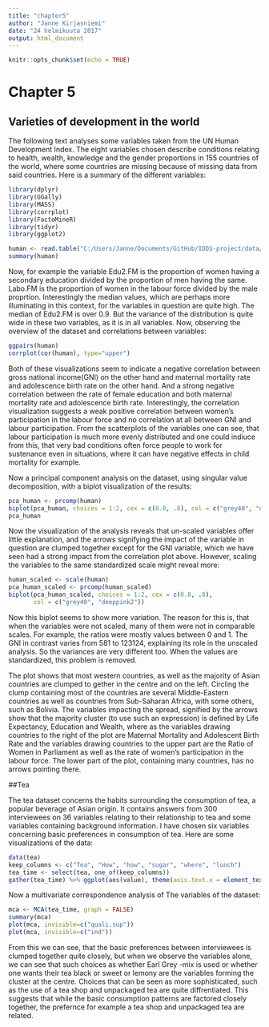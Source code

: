 ```yaml
---
title: "chapter5"
author: "Janne Kirjasniemi"
date: "24 helmikuuta 2017"
output: html_document
---
```


```r
knitr::opts_chunk$set(echo = TRUE)
```

# Chapter 5

## Varieties of development in the world

The following text analyses some variables taken from the UN Human Development Index. The eight variables chosen describe conditions relating to health, wealth, knowledge and the gender proportions in 155 countries of the world, where some countries are missing because of missing data from said countries. Here is a summary of the different variables:

```r
library(dplyr)
library(GGally)
library(MASS)
library(corrplot)
library(FactoMineR)
library(tidyr)
library(ggplot2)
```
```r
human <- read.table("C:/Users/Janne/Documents/GitHub/IODS-project/data/human.txt", sep  ="", header = T)
summary(human)
```
Now, for example the variable Edu2.FM is the proportion of women having a secondary education divided by the proportion of men having the same. Labo.FM is the proportion of women in the labour force divided by the male proprtion. Interestingly the median values, which are perhaps more illuminating in this context, for the variables in question are quite high. The median of Edu2.FM is over 0.9. But the variance of the distribution is quite wide in these two variables, as it is in  all variables. Now, observing the overview of the dataset and correlations between variables:
```r
ggpairs(human)
corrplot(cor(human), type="upper")

```

Both of these visualizations seem to indicate a negative correlation between gross national income(GNI) on the other hand and maternal mortality rate and adolescence birth rate on the other hand. And a strong negative correlation between the rate of female education and both maternal mortality rate and adolescence birth rate. Interestingly, the correlation visualization suggests a weak positive correlation between women's participation in the labour force and no correlation at all between GNI and labour participation. From the scatterplots of the variables one can see, that labour participation is much more evenly distributed and one could indiuce from this, that very bad conditions often force people to work for sustenance even in situations, where it can have negative effects in child mortality for example.

Now a principal component analysis on the dataset, using singular value decomposition, with a biplot visualization of the results:

```r

pca_human <- prcomp(human)
biplot(pca_human, choices = 1:2, cex = c(0.8, .8), col = c("grey40", "deeppink2"))
pca_human
```

Now the visualization of the analysis reveals that un-scaled variables offer little explanation, and the arrows signifying the impact of the variable in question are clumped together except for the GNI variable, which we have seen had a strong impact from the correlation plot above. However, scaling the variables to the same standardized scale might reveal more:

```r

human_scaled <- scale(human)
pca_human_scaled <- prcomp(human_scaled)
biplot(pca_human_scaled, choices = 1:2, cex = c(0.8, .8), 
       col = c("grey40", "deeppink2"))

```

Now this biplot seems to show more variation. The reason for this is, that when the variables were not scaled, many of them were not in comparable scales. For example, the ratios were mostly values between 0 and 1. The GNI in contrast varies from 581 to 123124, explaining its role in the unscaled analysis. So the variances are very different too. When the values are standardized, this problem is removed.

The plot shows that most western countries, as well as the majority of Asian countries are clumped to gether in the centre and on the left. Circling the clump containing most of the countries are several Middle-Eastern countries as well as countries from Sub-Saharan Africa, with some others, such as Bolivia. The variables impacting the spread, signified by the arrows show that the majority cluster (to use such an expression) is defined by Life Expectancy, Education and Wealth, where as the variables drawing countries to the right of the plot are Maternal Mortality and Adolescent Birth Rate and the variables drawing countries to the upper part are the Ratio of Women in Parliament as well as the rate of women's participation in the labour force. The lower part of the plot, containing many countries, has no arrows pointing there.

##Tea

The tea dataset concerns the habits surrounding the consumption of tea, a popular beverage of Asian origin. It contains answers from 300 interviewees on 36 variables relating to their relationship to tea and some variables containing background information. I have chosen six variables concerning basic preferences in consumption of tea. Here are some visualizations of the data:

```R
data(tea)
keep_columns <- c("Tea", "How", "how", "sugar", "where", "lunch")
tea_time <- select(tea, one_of(keep_columns))
gather(tea_time) %>% ggplot(aes(value), theme(axis.text.x = element_text(angle = 45, hjust = 1, size = 8))) + facet_wrap("key", scales = "free") + geom_bar()

```

Now a multivariate correspondence analysis of The variables of the dataset:

```r

mca <- MCA(tea_time, graph = FALSE)
summary(mca)
plot(mca, invisible=c("quali.sup"))
plot(mca, invisible=c("ind"))

```

From this we can see, that the basic preferences between interviewees is clumped together quite closely, but when we observe the variables alone, we can see that such choices as whether Earl Grey -mix is used or whether one wants their tea black or sweet or lemony are the variables forming the cluster at the centre. Choices that can be seen as more sophisticated, such as the use of a tea shop and unpackaged tea are quite diffrentiated. This suggests that while the basic consumption patterns are factored closely together, the prefernce for example a tea shop and unpackaged tea are related.


